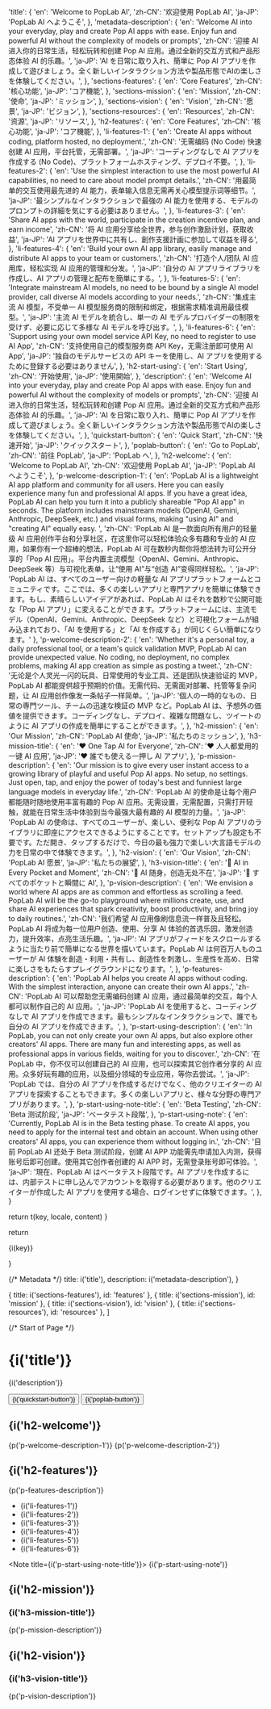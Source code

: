 

  'title': {
    'en': 'Welcome to PopLab AI',
    'zh-CN': '欢迎使用 PopLab AI',
    'ja-JP': 'PopLab AI へようこそ',
  },
  'metadata-description': {
    'en': 'Welcome AI into your everyday, play and create Pop AI apps with ease. Enjoy fun and powerful AI without the complexity of models or prompts',
    'zh-CN': '迎接 AI 进入你的日常生活，轻松玩转和创建 Pop AI 应用。通过全新的交互方式和产品形态体验 AI 的乐趣。',
    'ja-JP': 'AI を日常に取り入れ、簡単に Pop AI アプリを作成して遊びましょう。全く新しいインタラクション方法や製品形態でAIの楽しさを体験してください。',
  },
  'sections-features': {
    'en': 'Core Features',
    'zh-CN': '核心功能',
    'ja-JP': 'コア機能',
  },
  'sections-mission': {
    'en': 'Mission',
    'zh-CN': '使命',
    'ja-JP': 'ミッション',
  },
  'sections-vision': {
    'en': 'Vision',
    'zh-CN': '愿景',
    'ja-JP': 'ビジョン',
  },
  'sections-resources': {
    'en': 'Resources',
    'zh-CN': '资源',
    'ja-JP': 'リソース',
  },
  'h2-features': {
    'en': 'Core Features',
    'zh-CN': '核心功能',
    'ja-JP': 'コア機能',
  },
  'li-features-1': {
    'en': 'Create AI apps without coding, platform hosted, no deployment.',
    'zh-CN': '无需编码 (No Code) 快速创建 AI 应用，平台托管，无需部署。',
    'ja-JP': 'コーディングなしで AI アプリを作成する (No Code)、プラットフォームホスティング、デプロイ不要。',
  },
  'li-features-2': {
    'en': 'Use the simplest interaction to use the most powerful AI capabilities, no need to care about model prompt details.',
    'zh-CN': '用最简单的交互使用最先进的 AI 能力，表单输入信息无需再关心模型提示词等细节。',
    'ja-JP': '最シンプルなインタラクションで最強の AI 能力を使用する、モデルのプロンプトの詳細を気にする必要はありません。',
  },
  'li-features-3': {
    'en': 'Share AI apps with the world, participate in the creation incentive plan, and earn income',
    'zh-CN': '将 AI 应用分享给全世界，参与创作激励计划，获取收益',
    'ja-JP': 'AI アプリを世界中に共有し、創作支援計画に参加して収益を得る',
  },
  'li-features-4': {
    'en': 'Build your own AI app library, easily manage and distribute AI apps to your team or customers.',
    'zh-CN': '打造个人/团队 AI 应用库，轻松实现 AI 应用的管理和分发。',
    'ja-JP': '自分の AI アプリライブラリを作成し、AI アプリの管理と配布を簡単にする。',
  },
  'li-features-5': {
    'en': 'Integrate mainstream AI models, no need to be bound by a single AI model provider, call diverse AI models according to your needs.',
    'zh-CN': '集成主流 AI 模型，不受单一 AI 模型服务商的限制和绑定，根据需求精准调用最佳模型。',
    'ja-JP': '主流 AI モデルを統合し、単一の AI モデルプロバイダーの制限を受けず、必要に応じて多様な AI モデルを呼び出す。',
  },
  'li-features-6': {
    'en': 'Support using your own model service API Key, no need to register to use AI App',
    'zh-CN': '支持使用自己的模型服务商 API Key，无需注册即可使用 AI App',
    'ja-JP': '独自のモデルサービスの API キーを使用し、AI アプリを使用するために登録する必要はありません',
  },
  'h2-start-using': {
    'en': 'Start Using',
    'zh-CN': '开始使用',
    'ja-JP': '使用開始',
  },
  'description': {
    'en': 'Welcome AI into your everyday, play and create Pop AI apps with ease. Enjoy fun and powerful AI without the complexity of models or prompts',
    'zh-CN': '迎接 AI 进入你的日常生活，轻松玩转和创建 Pop AI 应用。通过全新的交互方式和产品形态体验 AI 的乐趣。',
    'ja-JP': 'AI を日常に取り入れ、簡単に Pop AI アプリを作成して遊びましょう。全く新しいインタラクション方法や製品形態でAIの楽しさを体験してください。',
  },
  'quickstart-button': {
    'en': 'Quick Start',
    'zh-CN': '快速开始',
    'ja-JP': 'クイックスタート',
  },
  'poplab-button': {
    'en': 'Go to PopLab',
    'zh-CN': '前往 PopLab',
    'ja-JP': 'PopLab へ',
  },
  'h2-welcome': {
    'en': 'Welcome to PopLab AI',
    'zh-CN': '欢迎使用 PopLab AI',
    'ja-JP': 'PopLab AI へようこそ',
  },
  'p-welcome-description-1': {
    'en': 'PopLab AI is a lightweight AI app platform and community for all users. Here you can easily experience many fun and professional AI apps. If you have a great idea, PopLab AI can help you turn it into a publicly shareable "Pop AI app" in seconds. The platform includes mainstream models (OpenAI, Gemini, Anthropic, DeepSeek, etc.) and visual forms, making "using AI" and "creating AI" equally easy. ',
    'zh-CN': 'PopLab AI 是一款面向所有用户的轻量级 AI 应用创作平台和分享社区，在这里你可以轻松体验众多有趣和专业的 AI 应用，如果你有一个超棒的想法，PopLab AI 可在数秒内帮你将想法转为可公开分享的「Pop AI 应用」。平台内置主流模型（OpenAI、Gemini、Anthropic、DeepSeek 等）与可视化表单，让“使用 AI”与“创造 AI”变得同样轻松。',
    'ja-JP': 'PopLab AI は、すべてのユーザー向けの軽量な AI アプリプラットフォームとコミュニティです。ここでは、多くの楽しいアプリと専門アプリを簡単に体験できます。もし、素晴らしいアイデアがあれば、PopLab AI はそれを数秒で公開可能な「Pop AI アプリ」に変えることができます。プラットフォームには、主流モデル（OpenAI、Gemini、Anthropic、DeepSeek など）と可視化フォームが組み込まれており、「AI を使用する」と「AI を作成する」が同じくらい簡単になります。'
  },
  'p-welcome-description-2': {
    'en': 'Whether it\'s a personal toy, a daily professional tool, or a team\'s quick validation MVP, PopLab AI can provide unexpected value. No coding, no deployment, no complex problems, making AI app creation as simple as posting a tweet.',
    'zh-CN': '无论是个人灵光一闪的玩具、日常使用的专业工具、还是团队快速验证的 MVP，PopLab AI 都能提供超乎预期的价值。无需代码、无需面对部署、托管等复杂问题，让 AI 应用创作像发一条帖子一样简单。',
    'ja-JP': '個人の一時的なもの、日常の専門ツール、チームの迅速な検証の MVP など。PopLab AI は、予想外の価値を提供できます。コーディングなし、デプロイ、複雑な問題なし、ツイートのように AI アプリの作成を簡単にすることができます。',
  },
  'h2-mission': {
    'en': 'Our Mission',
    'zh-CN': 'PopLab AI 使命',
    'ja-JP': '私たちのミッション',
  },
  'h3-mission-title': {
    'en': '❤️ One Tap AI for Everyone',
    'zh-CN': '❤️ 人人都爱用的一键 AI 应用',
    'ja-JP': '❤️ 誰でも使える一押し AI アプリ',
  },
  'p-mission-description': {
    'en': 'Our mission is to give every user instant access to a growing library of playful and useful Pop AI apps. No setup, no settings. Just open, tap, and enjoy the power of today\'s best and funniest large language models in everyday life.',
    'zh-CN': 'PopLab AI 的使命是让每个用户都能随时随地使用丰富有趣的 Pop AI 应用。无需设置，无需配置，只需打开轻触，就能在日常生活中体验到当今最强大最有趣的 AI 模型的力量。',
    'ja-JP': 'PopLab AI の使命は、すべてのユーザーが、楽しい、便利な Pop AI アプリのライブラリに即座にアクセスできるようにすることです。セットアップも設定も不要です。ただ開き、タップするだけで、今日の最も強力で楽しい大言語モデルの力を日常の中で体験できます。',
  },
  'h2-vision': {
    'en': 'Our Vision',
    'zh-CN': 'PopLab AI 愿景',
    'ja-JP': '私たちの展望',
  },
  'h3-vision-title': {
    'en': '🌲 AI in Every Pocket and Moment',
    'zh-CN': '🌲 AI 随身，创造无处不在',
    'ja-JP': '🌲 すべてのポケットと瞬間に AI',
  },
  'p-vision-description': {
    'en': 'We envision a world where AI apps are as common and effortless as scrolling a feed. PopLab AI will be the go-to playground where millions create, use, and share AI experiences that spark creativity, boost productivity, and bring joy to daily routines.',
    'zh-CN': '我们希望 AI 应用像刷信息流一样普及且轻松。PopLab AI 将成为每一位用户创造、使用、分享 AI 体验的首选乐园，激发创造力，提升效率，点亮生活乐趣。',
    'ja-JP': 'AI アプリがフィードをスクロールするように当たり前で簡単になる世界を描いています。PopLab AI は何百万人ものユーザーが AI 体験を創造・利用・共有し、創造性を刺激し、生産性を高め、日常に楽しさをもたらすプレイグラウンドになります。',
  },
  'p-features-description': {
    'en': 'PopLab AI helps you create AI apps without coding. With the simplest interaction, anyone can create their own AI apps.',
    'zh-CN': 'PopLab AI 可以帮助您无需编码创建 AI 应用，通过最简单的交互，每个人都可以制作自己的 AI 应用。',
    'ja-JP': 'PopLab AI を使用すると、コーディングなしで AI アプリを作成できます。最もシンプルなインタラクションで、誰でも自分の AI アプリを作成できます。',
  },
  'p-start-using-description': {
    'en': 'In PopLab, you can not only create your own AI apps, but also explore other creators\' AI apps. There are many fun and interesting apps, as well as professional apps in various fields, waiting for you to discover.',
    'zh-CN': '在 PopLab 中，你不仅可以创建自己的 AI 应用，也可以探索其它创作者分享的 AI 应用。众多好玩有趣的应用，以及细分领域的专业应用，等你去尝试。',
    'ja-JP': 'PopLab では、自分の AI アプリを作成するだけでなく、他のクリエイターの AI アプリを探索することもできます。多くの楽しいアプリと、様々な分野の専門アプリがあります。',
  },
  'p-start-using-note-title': {
    'en': 'Beta Testing',
    'zh-CN': 'Beta 测试阶段',
    'ja-JP': 'ベータテスト段階',
  },
  'p-start-using-note': {
    'en': 'Currently, PopLab AI is in the Beta testing phase. To create AI apps, you need to apply for the internal test and obtain an account. When using other creators\' AI apps, you can experience them without logging in.',
    'zh-CN': '目前 PopLab AI 还处于 Beta 测试阶段，创建 AI APP 功能需先申请加入内测，获得账号后即可创建。使用其它创作者创建的 AI APP 时，无需登录账号即可体验。',
    'ja-JP': '現在、PopLab AI はベータテスト段階です。AI アプリを作成するには、内部テストに申し込んでアカウントを取得する必要があります。他のクリエイターが作成した AI アプリを使用する場合、ログインせずに体験できます。',
  },
}

  return t(key, locale, content)
}

  return <p>{i(key)}</p>
}

{/* Metadata */}
  title: i('title'),
  description: i('metadata-description'),
}

  { title: i('sections-features'), id: 'features' },
  { title: i('sections-mission'), id: 'mission' },
  { title: i('sections-vision'), id: 'vision' },
  { title: i('sections-resources'), id: 'resources' },
]

{/* Start of Page */}

<HeroPattern />

# {i('title')}

<div className="lead">
  <p>{i('description')}</p>
</div>

<div className="not-prose mt-6 mb-16 flex gap-3">
  <Button href="/zh-CN/quickstart" arrow="right">
    {i('quickstart-button')}
  </Button>
  <Button href="https://poplab.ai" variant="outline">
    {i('poplab-button')}
  </Button>
</div>

## {i('h2-welcome')}
{p('p-welcome-description-1')}
{p('p-welcome-description-2')}

## {i('h2-features')}
{p('p-features-description')}
- {i('li-features-1')}
- {i('li-features-2')}
- {i('li-features-3')}
- {i('li-features-4')}
- {i('li-features-5')}
- {i('li-features-6')}

<Note title={i('p-start-using-note-title')}>
  {i('p-start-using-note')}
</Note>

<Guides />


## {i('h2-mission')}
### <span className="text-orange-500">{i('h3-mission-title')}</span>
{p('p-mission-description')}

## {i('h2-vision')}
### <span className="text-orange-500">{i('h3-vision-title')}</span>
{p('p-vision-description')}

<Resources /> 